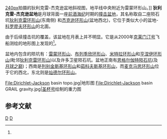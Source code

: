 {{lunar crater data|
 image=CuencaDirichlet-Jackson.jpg|250px|
 caption=狄利克雷-杰克逊盆地图|
 latitude=14.0|
 N_or_S=N|
 longitude= 158.0|
 E_or_W=W|
 diameter=470 公里<ref name=lpi1978>[http://www.lpi.usra.edu/meetings/lpsc2000/pdf/1978.pdf Planet-Wide Lunar Digital Elevation Model], A. C. Cook, M. S. Robinson, and T. R. Watters.  Lunar and Planetary Science XXXI, paper 1978, 2000.</ref>|
 eponym=[[狄利克雷环形山|狄利克雷环形山]]和[[杰克逊环形山|杰克逊环形山]]}}
[[image:Dirichlet-Jackson_Basin_AS11-42-6276.jpg|240px]]拍摄的狄利克雷-杰克逊盆地斜视图，地平线中央附近为雷蒙环形山。]]
'''狄利克雷-杰克逊盆地'''是月球背面一座[[前酒海纪|前酒海纪]]时期的[[撞击盆地|撞击盆地]]，其名称取自二座陨石坑[[狄利克雷环形山|狄利克雷环形山]](东南侧) 和[[杰克逊环形山|杰克逊环形山]](盆地西北)，它位于类似大小的盆地-[[科罗廖夫环形山|科罗廖夫环形山]]的北面。 

由于后续撞击坑的覆盖，该盆地在月表上并不明显。它是从2000年[[克莱门汀号|克莱门汀号]]飞船测绘的地形图上发现的<ref name=lpi1978/>。

盆地内包含的陨坑有：[[雷蒙环形山|雷蒙环形山]]、[[布列季欣环形山|布列季欣环形山]]、[[米特拉环形山|米特拉环形山]]和[[亨涅伊环形山|亨涅伊环形山]](毗邻[[狄利克雷环形山|狄利克雷环形山]])以及许多卫星陨石坑。盆地正南有[[恩格尔伽特陨石坑|恩格尔伽特陨石坑]](及[[月球之巅|月球之巅]])；西南是[[列别金斯基环形山|列别金斯基环形山]]和[[茹科夫斯基环形山|茹科夫斯基环形山]]，而[[麦克马思环形山|麦克马思环形山]]位于它的西北，东北则是[[灿德尔环形山|灿德尔环形山]]。

<gallery heights="240px" mode="packed">
File:Dirichlet-Jackson basin topo.jpg|地形图
File:Dirichlet-Jackson basin GRAIL gravity.jpg|[[重力回溯及内部结构实验室|圣杯号]]绘制的重力图
</gallery>

==参考文献==
{{reflist}}

[[Category:月球盆地|D]]
[[Category:撞击盆地|D]]